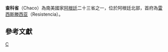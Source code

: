 {{Infobox Settlement
| name             = 查科省
| native_name      =
| native_name_lang = es
| settlement_type  = [[阿根廷行政区划|省]]
| image_flag       = Bandera_de_la_Provincia_del_Chaco.svg
| image_shield     = Escudo de la Provincia del Chaco.svg
| shield_size      = 50px
| image_map        = Chaco in Argentina (+Falkland hatched).svg
| mapsize = 200px
| map_caption      = 在阿根廷的位置
| pushpin_map             =
| pushpin_label_position  =
| pushpin_map_alt         =
| pushpin_map_caption     =
| latd  =  |latm  =  |lats  =  |latNS  =
| longd =  |longm =  |longs =  |longEW =
| coor_pinpoint           =
| coordinates_type        =
| coordinates_display     = inline,title
| subdivision_type        = 國家
| subdivision_name        = [[阿根廷|阿根廷]]
| established_date        = 1951年8月8日
| seat_type               = 首府
| seat                    = [[雷西斯滕西亚|雷西斯滕西亚]]
| government_footnotes    =
| leader_title            = 省長
| leader_name             = 
| leader_party = 
| unit_pref               = Metric
| area_footnotes          = 
| area_total_km2          = 99633
| population_total        = 1,055,259
| population_footnotes  = <ref name="INDEC">{{cite web |url=http://200.51.91.231/censo2010/ |title=República Argentina por provincia o jurisdicción |author= |date=28 February 2012 |work=Censo 2010 |publisher=[[INDEC|INDEC]] |accessdate=29 March 2012 |deadurl=yes |archiveurl=https://web.archive.org/web/20120901061446/http://200.51.91.231/censo2010/ |archivedate=2012年9月1日 |df= }}</ref>
| population_as_of        = 2010年
| population_rank  = 全國第10位
| population_density_km2  = 
| population_demonym      = 
| timezone1   = [[阿根廷时区|ART]]
| utc_offset1 = −3
| iso_code    = [[ISO_3166-2:AR|AR-H]]
| website     = {{URL|www.chaco.gov.ar}}
}}

'''查科省'''（Chaco）為南美國家[[阿根廷|阿根廷]]二十三省之一，位於阿根廷北部，首府為[[雷西斯滕西亚|雷西斯滕西亚]]（Resistencia）。

==參考文獻==
{{Reflist}}
{{Commonscat|Chaco Province|position=left}}

{{阿根廷行政區劃}}
{{Authority control}}

[[Category:阿根廷省份|C]]